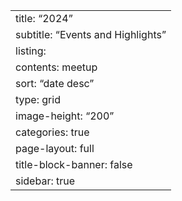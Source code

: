 ---
title: "2024"
subtitle: "Events and Highlights"
listing:
  contents: meetup
  sort: "date desc"
  type: grid
  image-height: "200"
  categories: true
page-layout: full
title-block-banner: false
sidebar: true
---